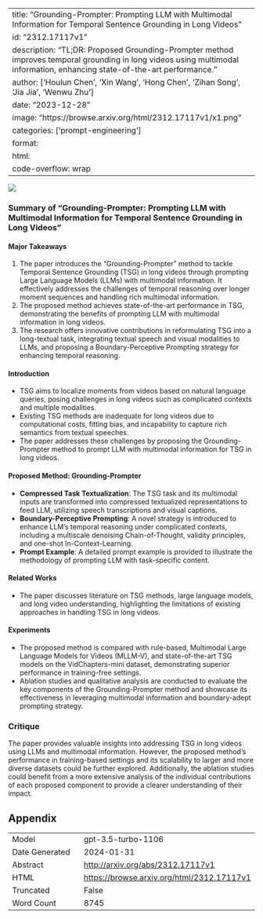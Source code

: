 
---
title: "Grounding-Prompter: Prompting LLM with Multimodal Information for Temporal Sentence Grounding in Long Videos"
id: "2312.17117v1"
description: "TL;DR: Proposed Grounding-Prompter method improves temporal grounding in long videos using multimodal information, enhancing state-of-the-art performance."
author: ['Houlun Chen', 'Xin Wang', 'Hong Chen', 'Zihan Song', 'Jia Jia', 'Wenwu Zhu']
date: "2023-12-28"
image: "https://browse.arxiv.org/html/2312.17117v1/x1.png"
categories: ['prompt-engineering']
format:
  html:
    code-overflow: wrap
---

![](https://browse.arxiv.org/html/2312.17117v1/x1.png)

### Summary of "Grounding-Prompter: Prompting LLM with Multimodal Information for Temporal Sentence Grounding in Long Videos"

#### Major Takeaways
1. The paper introduces the "Grounding-Prompter" method to tackle Temporal Sentence Grounding (TSG) in long videos through prompting Large Language Models (LLMs) with multimodal information. It effectively addresses the challenges of temporal reasoning over longer moment sequences and handling rich multimodal information.
2. The proposed method achieves state-of-the-art performance in TSG, demonstrating the benefits of prompting LLM with multimodal information in long videos.
3. The research offers innovative contributions in reformulating TSG into a long-textual task, integrating textual speech and visual modalities to LLMs, and proposing a Boundary-Perceptive Prompting strategy for enhancing temporal reasoning.

#### Introduction
- TSG aims to localize moments from videos based on natural language queries, posing challenges in long videos such as complicated contexts and multiple modalities.
- Existing TSG methods are inadequate for long videos due to computational costs, fitting bias, and incapability to capture rich semantics from textual speeches.
- The paper addresses these challenges by proposing the Grounding-Prompter method to prompt LLM with multimodal information for TSG in long videos.

#### Proposed Method: Grounding-Prompter
- **Compressed Task Textualization**: The TSG task and its multimodal inputs are transformed into compressed textualized representations to feed LLM, utilizing speech transcriptions and visual captions.
- **Boundary-Perceptive Prompting**: A novel strategy is introduced to enhance LLM's temporal reasoning under complicated contexts, including a multiscale denoising Chain-of-Thought, validity principles, and one-shot In-Context-Learning.
- **Prompt Example**: A detailed prompt example is provided to illustrate the methodology of prompting LLM with task-specific content.

#### Related Works
- The paper discusses literature on TSG methods, large language models, and long video understanding, highlighting the limitations of existing approaches in handling TSG in long videos.

#### Experiments
- The proposed method is compared with rule-based, Multimodal Large Language Models for Videos (MLLM-V), and state-of-the-art TSG models on the VidChapters-mini dataset, demonstrating superior performance in training-free settings.
- Ablation studies and qualitative analysis are conducted to evaluate the key components of the Grounding-Prompter method and showcase its effectiveness in leveraging multimodal information and boundary-adept prompting strategy.

### Critique
The paper provides valuable insights into addressing TSG in long videos using LLMs and multimodal information. However, the proposed method's performance in training-based settings and its scalability to larger and more diverse datasets could be further explored. Additionally, the ablation studies could benefit from a more extensive analysis of the individual contributions of each proposed component to provide a clearer understanding of their impact.

## Appendix

|          |          |
|----------|----------|
| Model     | gpt-3.5-turbo-1106       |
| Date Generated     | 2024-01-31       |
| Abstract | [http://arxiv.org/abs/2312.17117v1](http://arxiv.org/abs/2312.17117v1)        |
| HTML     | [https://browse.arxiv.org/html/2312.17117v1](https://browse.arxiv.org/html/2312.17117v1)       |
| Truncated       | False       |
| Word Count       | 8745       |
